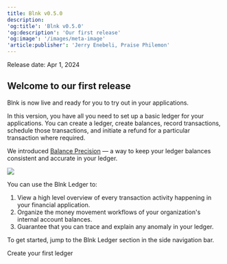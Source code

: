 ```yaml
---
title: Blnk v0.5.0
description: 
'og:title': 'Blnk v0.5.0'
'og:description': 'Our first release'
'og:image': '/images/meta-image'
'article:publisher': 'Jerry Enebeli, Praise Philemon'
---
```


Release date: Apr 1, 2024
## Welcome to our first release

Blnk is now live and ready for you to try out in your applications.
	
In this version, you have all you need to set up a basic ledger for your applications. You can create a ledger, create balances, record transactions, schedule those transactions, and initiate a refund for a particular transaction where required.
	
We introduced [Balance Precision](/ledger/tutorial/precision) — a way to keep your ledger balances consistent and accurate in your ledger.

<Frame caption="A simplified overview of how the Blnk Ledger works">
	<img src="/images/blnk-ledger-overview.png" />
</Frame>
	
You can use the Blnk Ledger to:
	
1. View a high level overview of every transaction activity happening in your financial application.
2. Organize the money movement workflows of your organization's internal account balances.	
3. Guarantee that you can trace and explain any anomaly in your ledger.
	
To get started, jump to the Blnk Ledger section in the side navigation bar.
	
<CardGroup>
	<Card title="Start here with Blnk" href="/ledger/tutorial/create-a-ledger" icon="book-open-cover">
		Create your first ledger
	</Card>
</CardGroup>
